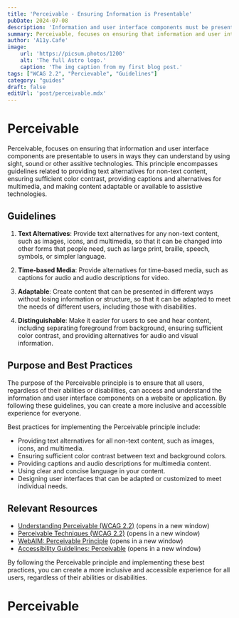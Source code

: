 ```yaml
---
title: 'Perceivable - Ensuring Information is Presentable'
pubDate: 2024-07-08
description: 'Information and user interface components must be presentable to users in ways they can perceive.'
summary: Perceivable, focuses on ensuring that information and user interface components are presentable to users in ways they can understand by using sight, sound or other assitive technologies
author: 'A11y.Cafe'
image:
    url: 'https://picsum.photos/1200'
    alt: 'The full Astro logo.'
    caption: 'The img caption from my first blog post.'
tags: ["WCAG 2.2", "Percievable", "Guidelines"]
category: "guides"
draft: false
editUrl: 'post/perceivable.mdx'
---
```



# Perceivable

Perceivable, focuses on ensuring that information and user interface components are presentable to users in ways they can understand by using sight, sound or other assitive technologies. This principle encompasses guidelines related to providing text alternatives for non-text content, ensuring sufficient color contrast, providing captions and alternatives for multimedia, and making content adaptable or available to assistive technologies.

## Guidelines

1. **Text Alternatives**: Provide text alternatives for any non-text content,
   such as images, icons, and multimedia, so that it can be changed into other
   forms that people need, such as large print, braille, speech, symbols, or
   simpler language.

2. **Time-based Media**: Provide alternatives for time-based media, such as
   captions for audio and audio descriptions for video.

3. **Adaptable**: Create content that can be presented in different ways without
   losing information or structure, so that it can be adapted to meet the needs
   of different users, including those with disabilities.

4. **Distinguishable**: Make it easier for users to see and hear content,
   including separating foreground from background, ensuring sufficient color
   contrast, and providing alternatives for audio and visual information.

## Purpose and Best Practices

The purpose of the Perceivable principle is to ensure that all users, regardless
of their abilities or disabilities, can access and understand the information
and user interface components on a website or application. By following these
guidelines, you can create a more inclusive and accessible experience for
everyone.

Best practices for implementing the Perceivable principle include:

- Providing text alternatives for all non-text content, such as images, icons,
  and multimedia.
- Ensuring sufficient color contrast between text and background colors.
- Providing captions and audio descriptions for multimedia content.
- Using clear and concise language in your content.
- Designing user interfaces that can be adapted or customized to meet individual
  needs.

## Relevant Resources

- [Understanding Perceivable (WCAG 2.2)](https://www.w3.org/WAI/WCAG22/Understanding/perceivable.html)
  (opens in a new window)
- [Perceivable Techniques (WCAG 2.2)](https://www.w3.org/WAI/WCAG22/Techniques/#perceivable)
  (opens in a new window)
- [WebAIM: Perceivable Principle](https://webaim.org/standards/wcag/perceivable)
  (opens in a new window)
- [Accessibility Guidelines: Perceivable](https://www.accessibility-guidelines.io/perceivable/)
  (opens in a new window)

By following the Perceivable principle and implementing these best practices,
you can create a more inclusive and accessible experience for all users,
regardless of their abilities or disabilities.

# Perceivable
